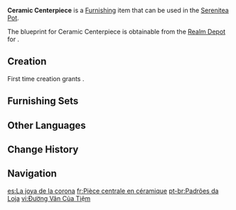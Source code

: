 {{Furnishing Infobox
|id             = 363336
|image          = Item Ceramic Centerpiece.png
|category       = Ornaments
|subcategory    = Utensil
|quality        = 3
|adeptal_energy = 60
|load           = 85
|reduced_load   = 64
|description    = A giant plate seen in [[Sumeru City]]'s jewelry shop. Although it is "only" a dining plate, it is large enough to hold an entire [[Shroomboar]] and five servings of fish rolls and still have room to spare. As it's extremely difficult to find a table big enough to hold it, using this plate to serve patrons is not very practical. Of course, its high price tag is also quite daunting for anyone who wishes to get their hands on it.<br>Due to the magnificent, well-preserved, and peerless patterns on its surface, it has become a rare collector's item and is often displayed prominently in the shop as a key piece of decor...
|mention        = 
|blueprint      = Realm Depot
|source1        = 
}}
'''Ceramic Centerpiece''' is a [[Furnishing]] item that can be used in the [[Serenitea Pot]].

The blueprint for Ceramic Centerpiece is obtainable from the [[Realm Depot]] for {{Item|Realm Currency|24|x=160}}.

==Creation==
First time creation grants {{Item|Trust|24|x=60}}.
{{Recipe
|type = Creation
|time = 14h
|White Iron Chunk = 4
|Iron Chunk = 4
|sort = White Iron Chunk;Iron Chunk
}}

==Furnishing Sets==
{{Craft Usage|type=Furnishing Set}}

==Other Languages==
{{Other Languages
|default_hidden = 1
|en      = Ceramic Centerpiece
|zhs     = 「商铺的罗纹」
|zhs_rm  = "Shāngpù de Luówén"
|zht     = 「商鋪的羅紋」
|zht_rm  = "Shāngpù de Luówén"
|ja      = 「店舗の螺旋模様」
|ja_rm   = "Tenpo no Rasen Moyou"
|ko      = 「상점의 화려한 문양」
|ko_rm   = "Sangjeom-ui Hwaryeohan Munyang"
|es      = La joya de la corona
|fr      = Pièce centrale en céramique
|ru      = Керамическое украшение
|th      = "ลวดลายของร้านค้า"
|th_rm   = 
|vi      = Đường Vân Của Tiệm
|de      = „Muster des Ladens“
|id      = Toko Keramik
|pt      = Padrões da Loja
|tr      = Seramik Göbek Süsü
|it      = Centrotavola in ceramica
}}

==Change History==
{{Change History|3.2}}

==Navigation==
{{Furnishing Navbox|interior}}

[[es:La joya de la corona]]
[[fr:Pièce centrale en céramique]]
[[pt-br:Padrões da Loja]]
[[vi:Đường Vân Của Tiệm]]